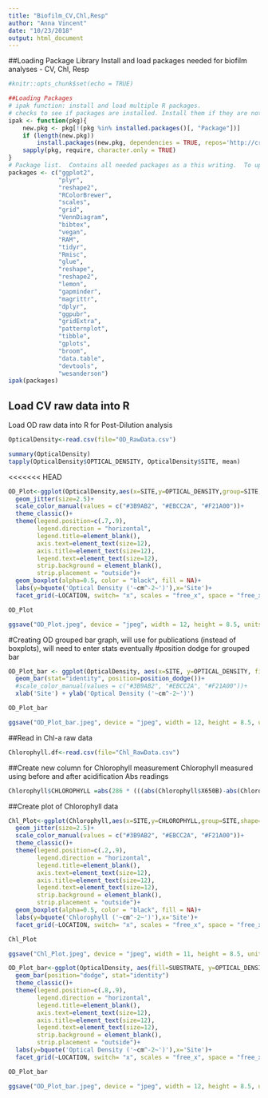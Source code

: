 ```yaml
---
title: "Biofilm_CV,Chl,Resp"
author: "Anna Vincent"
date: "10/23/2018"
output: html_document
---
```


##Loading Package Library
Install and load packages needed for biofilm analyses - CV, Chl, Resp

```r
#knitr::opts_chunk$set(echo = TRUE)

##Loading Packages
# ipak function: install and load multiple R packages.
# checks to see if packages are installed. Install them if they are not, then load them into the R session.
ipak <- function(pkg){
    new.pkg <- pkg[!(pkg %in% installed.packages()[, "Package"])]
    if (length(new.pkg)) 
        install.packages(new.pkg, dependencies = TRUE, repos='http://cran.us.r-project.org')
    sapply(pkg, require, character.only = TRUE)
}
# Package list.  Contains all needed packages as a this writing.  To update, simply add new package name to the list!
packages <- c("ggplot2", 
              "plyr", 
              "reshape2", 
              "RColorBrewer", 
              "scales", 
              "grid",
              "VennDiagram",
              "bibtex",
              "vegan",
              "RAM",
              "tidyr",
              "Rmisc",
              "glue",
              "reshape",
              "reshape2",
              "lemon",
              "gapminder",
              "magrittr",
              "dplyr",
              "ggpubr",
              "gridExtra",
              "patternplot",
              "tibble",
              "gplots",
              "broom",
              "data.table",
              "devtools",
              "wesanderson")
ipak(packages)

```

## Load CV raw data into R
Load OD raw data into R for Post-Dilution analysis

```r
OpticalDensity<-read.csv(file="OD_RawData.csv")

```

```r
summary(OpticalDensity)
tapply(OpticalDensity$OPTICAL_DENSITY, OpticalDensity$SITE, mean)

```

<<<<<<< HEAD
```r
OD_Plot<-ggplot(OpticalDensity,aes(x=SITE,y=OPTICAL_DENSITY,group=SITE,shape=SUBSTRATE,color=SUBSTRATE))+
  geom_jitter(size=2.5)+
  scale_color_manual(values = c("#3B9AB2", "#EBCC2A", "#F21A00"))+
  theme_classic()+
  theme(legend.position=c(.7,.9),
        legend.direction = "horizontal",
        legend.title=element_blank(),
        axis.text=element_text(size=12),
        axis.title=element_text(size=12),
        legend.text=element_text(size=12),
        strip.background = element_blank(),
        strip.placement = "outside")+
  geom_boxplot(alpha=0.5, color = "black", fill = NA)+
  labs(y=bquote('Optical Density ('~cm^-2~')'),x='Site')+
  facet_grid(~LOCATION, switch= "x", scales = "free_x", space = "free_x")

OD_Plot

ggsave("OD_Plot.jpeg", device = "jpeg", width = 12, height = 8.5, units = "in")

```

#Creating OD grouped bar graph, will use for publications (instead of boxplots), will need to enter stats eventually
#position dodge for grouped bar

```r
OD_Plot_bar <- ggplot(OpticalDensity, aes(x=SITE, y=OPTICAL_DENSITY, fill=SUBSTRATE))+
  geom_bar(stat="identity", position=position_dodge())+
  #scale_color_manual(values = c("#3B9AB2", "#EBCC2A", "#F21A00"))+
  xlab('Site') + ylab('Optical Density ('~cm^-2~')')

OD_Plot_bar 

ggsave("OD_Plot_bar.jpeg", device = "jpeg", width = 12, height = 8.5, units = "in")

```

##Read in Chl-a raw data

```r
Chlorophyll.df<-read.csv(file="Chl_RawData.csv")
```

##Create new column for Chlorophyll measurement
Chlorophyll measured using before and after acidification Abs readings

```r
Chlorophyll$CHLOROPHYLL =abs(286 * (((abs(Chlorophyll$X650B)-abs(Chlorophyll$X750B))-(abs(Chlorophyll$X650A)-abs(Chlorophyll$X750A))*5)/Chlorophyll$SUBSTRATE_AREA))
```

##Create plot of Chlorophyll data

```r
Chl_Plot<-ggplot(Chlorophyll,aes(x=SITE,y=CHLOROPHYLL,group=SITE,shape=SUBSTRATE,color=SUBSTRATE))+
  geom_jitter(size=2.5)+
  scale_color_manual(values = c("#3B9AB2", "#EBCC2A", "#F21A00"))+
  theme_classic()+
  theme(legend.position=c(.2,.9),
        legend.direction = "horizontal",
        legend.title=element_blank(),
        axis.text=element_text(size=12),
        axis.title=element_text(size=12),
        legend.text=element_text(size=12),
        strip.background = element_blank(),
        strip.placement = "outside")+
  geom_boxplot(alpha=0.5, color = "black", fill = NA)+
  labs(y=bquote('Chlorophyll ('~cm^-2~')'),x='Site')+
  facet_grid(~LOCATION, switch= "x", scales = "free_x", space = "free_x")

Chl_Plot

ggsave("Chl_Plot.jpeg", device = "jpeg", width = 11, height = 8.5, units = "in")

```

```r

OD_Plot_bar<-ggplot(OpticalDensity, aes(fill=SUBSTRATE, y=OPTICAL_DENSITY, x=SITE))+
  geom_bar(position="dodge", stat="identity")
  theme_classic()+
  theme(legend.position=c(.8,.9),
        legend.direction = "horizontal",
        legend.title=element_blank(),
        axis.text=element_text(size=12),
        axis.title=element_text(size=12),
        legend.text=element_text(size=12),
        strip.background = element_blank(),
        strip.placement = "outside")+
  labs(y=bquote('Optical Density ('~cm^-2~')'),x='Site')+
  facet_grid(~LOCATION, switch= "x", scales = "free_x", space = "free_x")

OD_Plot_bar

ggsave("OD_Plot_bar.jpeg", device = "jpeg", width = 12, height = 8.5, units = "in")
```

```r

```


